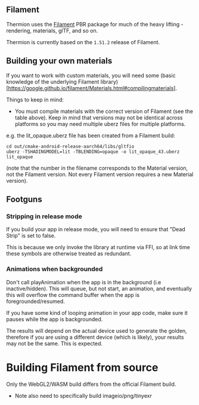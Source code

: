 ## Filament

Thermion uses the [Filament](https://github.com/google/filament) PBR package for much of the heavy lifting - rendering, materials, glTF, and so on.

Thermion is currently based on the `1.51.2` release of Filament.

## Building your own materials

If you want to work with custom materials, you will need some (basic knowledge of the underlying Filament library)[https://google.github.io/filament/Materials.html#compilingmaterials].

Things to keep in mind:
- You must compile materials with the correct version of Filament (see the table above). Keep in mind that versions may not be identical across platforms so you may need multiple uberz files for multiple platforms.

e.g. the lit_opaque.uberz file has been created from a Filament build:

```
cd out/cmake-android-release-aarch64/libs/gltfio
uberz -TSHADINGMODEL=lit -TBLENDING=opaque -o lit_opaque_43.uberz lit_opaque 
```
(note that the number in the filename corresponds to the Material version, not the Filament version. Not every Filament version requires a new Material version).

## Footguns

### Stripping in release mode

If you build your app in release mode, you will need to ensure that "Dead Strip" is set to false.

This is because we only invoke the library at runtime via FFI, so at link time these symbols are otherwise treated as redundant.

### Animations when backgrounded

Don't call playAnimation when the app is in the background  (i.e inactive/hidden). This will queue, but not start, an animation, and eventually this will overflow the command buffer when the app is foregrounded/resumed.

If you have some kind of looping animation in your app code, make sure it pauses while the app is backgrounded.

The results will depend on the actual device used to generate the golden, therefore if you are using a different device (which is likely), your results may not be the same. This is expected.

# Building Filament from source

Only the WebGL2/WASM build differs from the official Filament build.

- Note also need to specifically build imageio/png/tinyexr 




